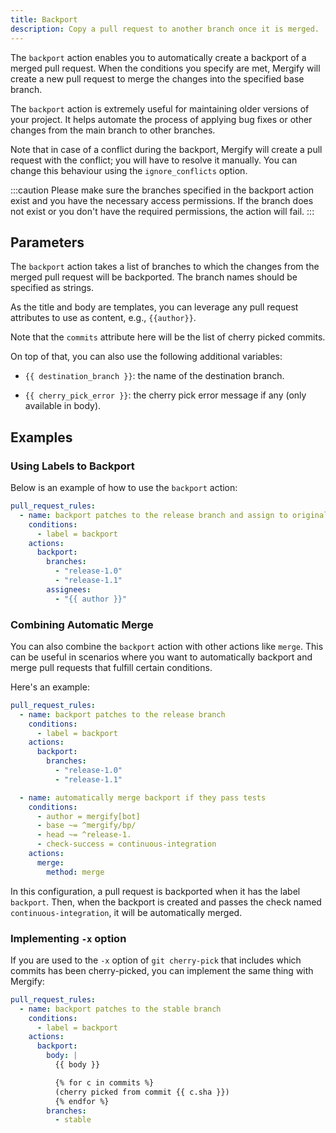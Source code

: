 ```yaml
---
title: Backport
description: Copy a pull request to another branch once it is merged.
---
```



The `backport` action enables you to automatically create a backport of a
merged pull request. When the conditions you specify are met, Mergify will
create a new pull request to merge the changes into the specified base branch.

The `backport` action is extremely useful for maintaining older versions of
your project. It helps automate the process of applying bug fixes or other
changes from the main branch to other branches.

Note that in case of a conflict during the backport, Mergify will create a pull
request with the conflict; you will have to resolve it manually. You can change
this behaviour using the `ignore_conflicts` option.

:::caution
  Please make sure the branches specified in the backport action exist and
  you have the necessary access permissions. If the branch does not exist or
  you don't have the required permissions, the action will fail.
:::

## Parameters

The `backport` action takes a list of branches to which the changes from the
merged pull request will be backported. The branch names should be specified as
strings.

<ActionOptionsTable def="BackportActionModel" />

As the title and body are templates, you can leverage any pull request
attributes to use as content, e.g., `{{author}}`.

Note that the `commits` attribute here will be the list of cherry
picked commits.

On top of that, you can also use the following additional variables:

- `{{ destination_branch }}`: the name of the destination branch.

- `{{ cherry_pick_error }}`: the cherry pick error message if any (only
    available in body).

## Examples

### Using Labels to Backport

Below is an example of how to use the `backport` action:

```yaml
pull_request_rules:
  - name: backport patches to the release branch and assign to original author
    conditions:
      - label = backport
    actions:
      backport:
        branches:
          - "release-1.0"
          - "release-1.1"
        assignees:
          - "{{ author }}"
```

### Combining Automatic Merge

You can also combine the `backport` action with other actions like `merge`.
This can be useful in scenarios where you want to automatically backport and
merge pull requests that fulfill certain conditions.

Here's an example:

```yaml
pull_request_rules:
  - name: backport patches to the release branch
    conditions:
      - label = backport
    actions:
      backport:
        branches:
          - "release-1.0"
          - "release-1.1"

  - name: automatically merge backport if they pass tests
    conditions:
      - author = mergify[bot]
      - base ~= ^mergify/bp/
      - head ~= ^release-1.
      - check-success = continuous-integration
    actions:
      merge:
        method: merge
```

In this configuration, a pull request is backported when it has the label `backport`. 
Then, when the backport is created and passes the check named
`continuous-integration`, it will be automatically merged.

### Implementing `-x` option

If you are used to the `-x` option of `git cherry-pick` that includes which
commits has been cherry-picked, you can implement the same thing with Mergify:

```yaml
pull_request_rules:
  - name: backport patches to the stable branch
    conditions:
      - label = backport
    actions:
      backport:
        body: |
          {{ body }}

          {% for c in commits %}
          (cherry picked from commit {{ c.sha }})
          {% endfor %}
        branches:
          - stable
```
